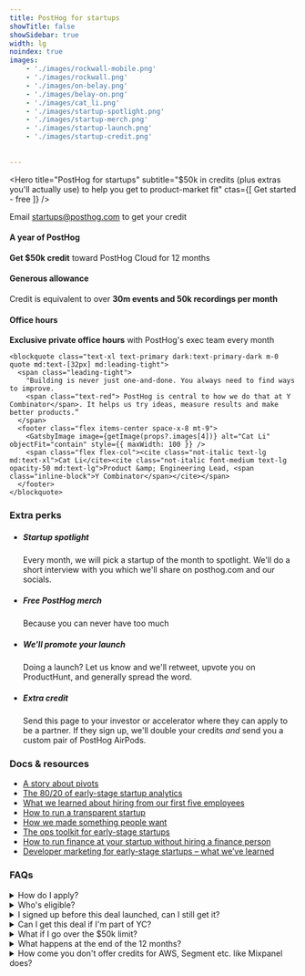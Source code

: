 ```yaml
---
title: PostHog for startups
showTitle: false
showSidebar: true
width: lg
noindex: true
images:
    - './images/rockwall-mobile.png'
    - './images/rockwall.png'
    - './images/on-belay.png'
    - './images/belay-on.png'
    - './images/cat_li.png'
    - './images/startup-spotlight.png'
    - './images/startup-merch.png'
    - './images/startup-launch.png'
    - './images/startup-credit.png'
    
    
---
```



<div class="w-[calc(100%_+_4rem)] relative -mx-4 px-8 md:-mx-16 pt-32 pb-48 -mt-32 md:-mt-44">
  <GatsbyImage image={getImage(props?.images[0])} alt="PostHog for startups" objectFit="cover" className="md:hidden absolute top-0 left-0 w-full bottom-0 opacity-40" />
  <GatsbyImage image={getImage(props?.images[1])} alt="PostHog for startups" objectFit="cover" className="hidden md:block absolute top-0 left-0 w-full bottom-0" />
  <GatsbyImage image={getImage(props?.images[2])} alt="PostHog for startups" objectFit="contain" className="absolute bottom-0 left-4 w-24 md:left-16 md:w-48" />
  <GatsbyImage image={getImage(props?.images[3])} alt="PostHog for startups" objectFit="contain" className="absolute bottom-0 -right-4 w-28 md:right-16 md:w-60" />

  <div class="absolute top-0 left-0 w-full h-24 bg-gradient-to-b from-tan/100 via-tan/85 to-tan/0"></div>

  <Hero
    title="PostHog for startups"
    subtitle="$50k in credits (plus extras you'll actually use) to help you get to product-market fit"
    ctas={[
        <CallToAction href="https://app.posthog.com/signup">Get started - free</CallToAction>
    ]}
/>

<p class="text-center italic text-xs p-4">
  Email <a href="mailto:startups@posthog.com?subject=Startup%20program">startups@posthog.com</a> to get your credit
</p>
</div>



<Section title="Here's what you get:" titleSize="sm" cols={3}>
    <div>
        <h4 class="mb-1">A year of PostHog</h4>
        <p>
            <strong>Get $50k credit</strong> toward PostHog Cloud for 12 months
        </p>
    </div>
    <div>
        <h4 class="mb-1">Generous allowance</h4>
        <p>
            Credit is equivalent to over <strong>30m events and 50k recordings per month</strong>
        </p>
    </div>
    <div>
        <h4 class="mb-1">Office hours</h4>
        <p>
            <strong>Exclusive private office hours</strong> with PostHog's exec team every month
        </p>
    </div>
</Section>


<section class="my-24 px-5">

  <div class="max-w-screen-lg mx-auto font-bold">
    
    <blockquote class="text-xl text-primary dark:text-primary-dark m-0 quote md:text-[32px] md:leading-tight">
      <span class="leading-tight">
        "Building is never just one-and-done. You always need to find ways to improve.
        <span class="text-red"> PostHog is central to how we do that at Y Combinator</span>. It helps us try ideas, measure results and make better products.”
      </span>
      <footer class="flex items-center space-x-8 mt-9">
        <GatsbyImage image={getImage(props?.images[4])} alt="Cat Li" objectFit="contain" style={{ maxWidth: 100 }} />
        <span class="flex flex-col"><cite class="not-italic text-lg md:text-xl">Cat Li</cite><cite class="not-italic font-medium text-lg opacity-50 md:text-lg">Product &amp; Engineering Lead, <span class="inline-block">Y Combinator</span></cite></span>
      </footer>
    </blockquote>
  </div>
</section>

<section class="my-24 px-5">
  <div class="max-w-screen-2xl mx-auto">
    <h3 class="text-2xl lg:text-3xl m-0 text-center mb-6 sm:mb-16">Extra perks</h3>
    <div class="flex justify-center">
      <ul class="m-0 p-0 list-none inline-grid sm:grid-cols-2 justify-evenly relative after:border-t after:border-dashed after:border-gray-accent-light after:absolute after:w-full after:left-0 after:top-1/2 after:-translateY-1/2 before:absolute before:h-full before:top-0 before:left-1/2 after:-translateX-1/2 before:border-l before:border-dashed before:border-gray-accent-light sm:after:block after:hidden sm:before:block before:hidden">
        <li class="relative md:max-w-md py-4 md:py-8 pl-4 pr-2 md:px-12 sm:border-b-0 border-b border-dashed border-gray-accent-light last:border-b-0">
          <GatsbyImage image={getImage(props?.images[5])} alt="Startup spotlight" objectFit="contain" style={{ maxWidth: 100 }} />
          <h5 class="text-xl font-extrabold m-0 pb-1 pr-4">Startup spotlight</h5>
          <p class="m-0 text-[15px]">Every month, we will pick a startup of the month to spotlight. We'll do a short interview with you which we'll share on posthog.com and our socials.</p>
        </li>
        <li class="relative md:max-w-md py-4 md:py-8 pl-4 pr-2 md:px-12 sm:border-b-0 border-b border-dashed border-gray-accent-light last:border-b-0">
          <GatsbyImage image={getImage(props?.images[6])} alt="Startup merch" objectFit="contain" style={{ maxWidth: 100 }} />
          <h5 class="text-xl font-extrabold m-0 pb-1 pr-4">Free PostHog merch</h5>
          <p class="m-0 text-[15px]">Because you can never have too much</p>
        </li>
        <li class="relative md:max-w-md py-4 md:py-8 pl-4 pr-2 md:px-12 sm:border-b-0 border-b border-dashed border-gray-accent-light last:border-b-0">
          <GatsbyImage image={getImage(props?.images[7])} alt="Startup launch" objectFit="contain" style={{ maxWidth: 100 }} />
          <h5 class="text-xl font-extrabold m-0 pb-1 pr-4">We'll promote your launch</h5>
          <p class="m-0 text-[15px]">Doing a launch? Let us know and we'll retweet, upvote you on ProductHunt, and generally spread the word.</p>
        </li>
        <li class="relative md:max-w-md py-4 md:py-8 pl-4 pr-2 md:px-12 sm:border-b-0 border-b border-dashed border-gray-accent-light last:border-b-0">
          <GatsbyImage image={getImage(props?.images[8])} alt="Startup credit" objectFit="contain" style={{ maxWidth: 100 }} />
          <h5 class="text-xl font-extrabold m-0 pb-1 pr-4">Extra credit</h5>
          <p class="m-0 text-[15px]">Send this page to your investor or accelerator where they can apply to be a partner. If they sign up, we'll double your credits <em>and</em> send you a custom pair of PostHog AirPods.</p>
        </li>
      </ul>
    </div>
  </div>
</section>


<section class="my-24 px-5">
  <div class="max-w-screen-md mx-auto">
    <h3 class="text-2xl sm:text-4xl lg:text-5xl xl:text-6xl m-0 text-center mb-6 sm:mb-8">Docs & resources</h3>
    <ul class="border border-dashed border-gray-accent-light p-0">
      <li class="list-none px-4 py-2"><a href="/blog/story-about-pivots">A story about pivots</a></li>
      <li class="list-none px-4 py-2 border-t border-dashed border-gray-accent-light"><a href="/blog/early-stage-analytics">The 80/20 of early-stage startup analytics</a></li>
      <li class="list-none px-4 py-2 border-t border-dashed border-gray-accent-light"><a href="/blog/posthog-first-five">What we learned about hiring from our first five employees</a></li>
      <li class="list-none px-4 py-2 border-t border-dashed border-gray-accent-light"><a href="/blog/how-to-run-a-transparent-company">How to run a transparent startup</a></li>
      <li class="list-none px-4 py-2 border-t border-dashed border-gray-accent-light"><a href="/blog/making-something-people-want">How we made something people want</a></li>
      <li class="list-none px-4 py-2 border-t border-dashed border-gray-accent-light"><a href="/blog/startup-ops-toolkit">The ops toolkit for early-stage startups</a></li>
      <li class="list-none px-4 py-2 border-t border-dashed border-gray-accent-light"><a href="/blog/startup-finance-without-finance">How to run finance at your startup without hiring a finance person</a></li>
      <li class="list-none px-4 py-2 border-t border-dashed border-gray-accent-light"><a href="/blog/dev-marketing-for-startups">Developer marketing for early-stage startups – what we’ve learned</a></li>
    </ul>
  </div>
</section>

<section class="my-24 px-5">
<div class="max-w-screen-md mx-auto">
<h3 class="text-2xl sm:text-4xl lg:text-5xl xl:text-6xl m-0 text-center mb-6 sm:mb-8">FAQs</h3>

<details> 
<summary>How do I apply?</summary>
<br />
Just sign up and then email startups@posthog.com and we'll apply the credit.
</details>

<details> 
<summary>Who's eligible? </summary>
<br />
Your company needs to be less than 2 years old and have raised less than $5m funding. You need to have signed up any time from Jan 1st 2023 onwards. 
</details>

<details>
<summary>I signed up before this deal launched, can I still get it?</summary>
<br />
Yes, but only if you signed up after Jan 1st 2023. If your startup meets the eligibility criteria but you signed up to PostHog before Jan 1st, we won't apply the credits but are still happy to enroll you in the rest of the program. 
</details>

<details>
<summary>Can I get this deal if I'm part of YC?</summary>
<br />
We have a separate deal for YC folks - check out Bookface. No, they don't stack!
</details>

<details>
<summary>What if I go over the $50k limit? </summary>
<br />
At that point you can either move onto <a href="/pricing">PostHog Free or PostHog Scale</a>.
</details>

<details>
<summary>What happens at the end of the 12 months?</summary>
<br />
At that point you can either move onto <a href="/pricing">PostHog Free or PostHog Scale</a>.
</details>

<details>
<summary>How come you don't offer credits for AWS, Segment etc. like Mixpanel does?</summary>
<br />
Because all of those are available if you just go to the company <a href="https://startupcredits.io/">directly</a> anyway.
</details>
</div>
</section>
